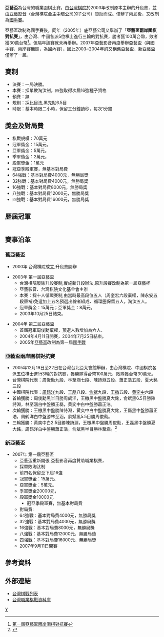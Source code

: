 {{TA|G1=Go}}
'''亞藝盃'''為台灣的職業圍棋比賽，由[[台灣棋院|台灣棋院]]於2003年改制原本主辦的升段賽，並由[[亞藝影音|亞藝影音]]（台灣棋院金主[[中環公司|中環公司]]的子公司）贊助而成。僅辦了兩屆後，又改制為[[國手賽_(台灣棋院)|國手賽]]。

亞藝盃改制為國手賽後，同年（2005年）底亞藝公司又舉辦了「'''亞藝盃兩岸圍棋對抗賽'''」，由台灣、中國各派5位棋士進行三輪的對抗賽，勝者獲100萬台幣，敗者獲30萬台幣<ref>[http://www.taiwango.org.tw/shownews.asp?id=94 第一屆亞藝盃兩岸圍棋對抗賽]</ref>。但隔年該賽就未再舉辦。2007年亞藝影音再度舉辦亞藝盃（與國手賽、兩岸賽無關，為國內賽），因此2003~2004年的又稱舊亞藝盃，新亞藝盃僅辦了一屆。

==賽制==
*決賽：一局決勝。
*本賽：採單敗淘汰制。四強取得次屆16強種子資格
*預賽：無
*規則：採比目法,黑先貼6.5目
*時限：基本時限二小時，保留三分鐘讀秒，每次1分鐘

==獎金及對局費==
*棋戰規模：70萬元
*冠軍獎金：15萬元。
*亞軍獎金：5萬元。
*季軍獎金：2萬元，
*殿軍獎金：1萬元
*冠亞季殿軍賽，無基本對局費 
*64強戰：基本對局費4000元，無勝局獎
*32強戰：基本對局費4000元，無勝局獎
*16強戰：基本對局費8000元，無勝局獎
*八強戰：基本對局費12000元，無勝局獎
*四強戰：基本對局費16000元，無勝局獎

== 歷屆冠軍 ==
{| class="wikitable"
|- style="background:#efefef;"
|- 
! 屆次 !! 年份 !! 冠軍 !! 比數 !! 亞軍 !! 保留 !! 備註
|- 
| align="right" | 舊1 || 2003年 || [[周俊勳|周俊勳]] 九段 || 8:7 || 林至涵 四段 || [[陳永安|陳永安]] [[彭景華|彭景華]] [[戴嘉伸|戴嘉伸]]|| 循環制
|- 
| align="right" | 舊2 || 2004年 || [[林至涵|林至涵]] 五段 || 8:7 || [[林聖賢|林聖賢]] 七段 || 戴嘉伸 彭景華 [[黃祥任|黃祥任]] || 循環制
|-
| align="right" | 兩1 || 2005年 || 中國棋院 || 3:0 || 台灣棋院 || colspan=2|
|-
| align="right" | 1 || 2007年 || [[蕭正浩|蕭正浩]] 五段 || 1:0 || 周俊勳 九段 || [[林宇翔|林宇翔]] 林聖賢 || 淘汰制
|-
|}

==賽事沿革==
===舊亞藝盃===
*2000年 台灣棋院成立,升段賽開辦

*2003年 第一屆亞藝盃
**台灣棋院廢除升段賽制,實施新升段辦法,原升段賽改制為第一屆亞藝杯
**亞藝影音、台灣棋院文化基金會主辦
**本賽：採十人循環賽制,由當時最高段位五人（周奎宏六段棄權，陳永安五段替補)免選加上五名預選出線者組成．循環圈保留五人，淘汰五人。
**冠軍獎金：15萬元；亞軍獎金：8萬元。
**2003年10月25日結束。

*2004年 第二屆亞藝盃
**首屆冠軍周俊勳棄權，預選人數增加為六人．
**2004年4月11日開賽，2004年7月25日結束。
**2005年[[亞藝盃|亞藝盃]]改制為第一屆[[國手戰|國手戰]]

===亞藝盃兩岸圍棋對抗賽===
*2005年12月19日至22日在台灣台北亞太會館舉辦，由台灣棋院、中國棋院各派五位棋士進行3輪的對抗賽，獲勝隊得台幣100萬元，敗隊獲台幣30萬元。
*台灣棋院代表：周俊勳九段、林至涵七段、陳詩淵五段、蕭正浩五段、夏大銘三段
*中國棋院代表：[[周鹤洋|周鹤洋]]九段、[[王磊_(围棋棋手)|王磊]]八段、[[俞斌|俞斌]]九段、[[王檄|王檄]]五段、[[黄奕中|黄奕中]]六段
*首輪獲勝：{{flagicon|TWN}}周俊勳黑半目勝周鹤洋，{{flagicon|CHN}}王檄黑中盤勝夏大銘，{{flagicon|CHN}}俞斌黑6.5目勝陳詩淵，{{flagicon|TWN}}林至涵白中盤勝王磊，{{flagicon|CHN}}黄奕中白中盤勝蕭正浩。
*次輪獲勝：{{flagicon|CHN}}王檄黑中盤勝陳詩淵，{{flagicon|CHN}}黄奕中白中盤勝夏大銘，{{flagicon|CHN}}王磊黑中盤勝蕭正浩，{{flagicon|CHN}}周鹤洋白中盤勝林至涵，{{flagicon|CHN}}俞斌黑5.5目勝周俊勳。
*三輪獲勝：{{flagicon|CHN}}黄奕中白2.5目勝陳詩淵，{{flagicon|CHN}}王檄黑中盤勝周俊勳，{{flagicon|CHN}}王磊黑中盤勝夏大銘，{{flagicon|CHN}}周鹤洋白中盤勝蕭正浩，{{flagicon|CHN}}俞斌黑半目勝林至涵。<ref>{{Cite web |url=http://sports.sohu.com/20051223/n241095834.shtml |title=首届亚艺杯两岸围棋对抗赛 北京队提前一轮获胜 |accessdate=2020-02-04 |archive-date=2020-02-04 |archive-url=https://web.archive.org/web/20200204174353/http://sports.sohu.com/20051223/n241095834.shtml |dead-url=no }}</ref>

===新亞藝盃===
*2007年 第一屆亞藝盃
**亞藝盃重新開張,亞藝影音再度贊助職業棋賽，
**採單敗淘汰制
**前四名保留至下屆16強
**冠軍獎金：15萬元。
**亞軍獎金：5萬元。
**季軍獎金20000元，
**殿軍獎金10000元
***冠亞季殿軍賽，無基本對局費 
**對局費:
**64強戰：基本對局費4000元，無勝局獎
**32強戰：基本對局費4000元，無勝局獎
**16強戰：基本對局費8000元，無勝局獎
**八強戰：基本對局費12000元，無勝局獎
**四強戰：基本對局費16000元，無勝局獎
**2007年9月11日開賽

==參考資料==
{{reflist}}

== 外部連結 ==
*[http://www.yigo.org/godata/gomenu.php#tw 台灣棋戰列表]{{Wayback|url=http://www.yigo.org/godata/gomenu.php#tw |date=20070114232947 }}
*[https://web.archive.org/web/20070310225600/http://igo.web.infoseek.co.jp/cgi-bin/title/taiwan/titlet.htm 台灣職業棋戰資料庫]

{{台灣圍棋賽}}
[[Category:台灣围棋比赛|Y]]